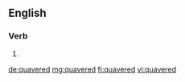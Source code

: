 ==English==

===Verb===
{{head|en}}

# {{en-past of|quaver}}

[[de:quavered]]
[[mg:quavered]]
[[fi:quavered]]
[[vi:quavered]]